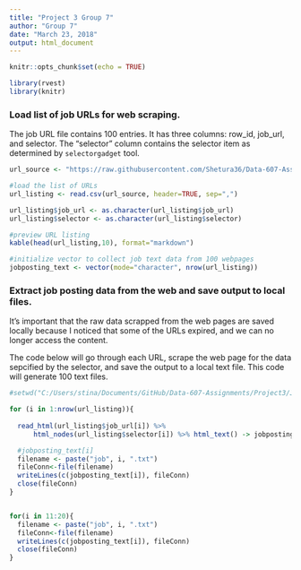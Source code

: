 ```yaml
---
title: "Project 3 Group 7"
author: "Group 7"
date: "March 23, 2018"
output: html_document
---
```


```r
knitr::opts_chunk$set(echo = TRUE)
```


```r
library(rvest)
library(knitr)
```


### Load list of job URLs for web scraping.
The job URL file contains 100 entries. It has three columns: row_id, job_url, and selector. 
The "selector" column contains the selector item as determined by `selectorgadget` tool. 

```r
url_source <- "https://raw.githubusercontent.com/Shetura36/Data-607-Assignments/master/Project3/100Jobs-Shahparan-Version2.csv"

#load the list of URLs
url_listing <- read.csv(url_source, header=TRUE, sep=",") 

url_listing$job_url <- as.character(url_listing$job_url)
url_listing$selector <- as.character(url_listing$selector)

#preview URL listing
kable(head(url_listing,10), format="markdown")

#initialize vector to collect job text data from 100 webpages
jobposting_text <- vector(mode="character", nrow(url_listing))
```

### Extract job posting data from the web and save output to local files. 

It's important that the raw data scrapped from the web pages are saved locally because I noticed that some of the URLs expired, and we can no longer access the content.

The code below will go through each URL, scrape the web page for the data sepcified by the selector, and save the output to a local text file. This code will generate 100 text files. 

```r
#setwd("C:/Users/stina/Documents/GitHub/Data-607-Assignments/Project3/JobpostingText")

for (i in 1:nrow(url_listing)){
  
  read_html(url_listing$job_url[i]) %>% 
      html_nodes(url_listing$selector[i]) %>% html_text() -> jobposting_text[i]

  #jobposting_text[i]
  filename <- paste("job", i, ".txt")
  fileConn<-file(filename)
  writeLines(c(jobposting_text[i]), fileConn)
  close(fileConn)
}
```

```r


```


```r
for(i in 11:20){
  filename <- paste("job", i, ".txt")
  fileConn<-file(filename)
  writeLines(c(jobposting_text[i]), fileConn)
  close(fileConn)
}
```
